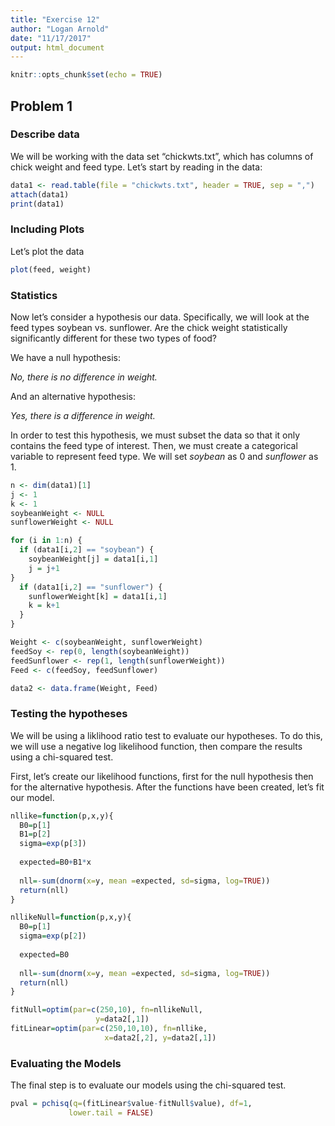 ```yaml
---
title: "Exercise 12"
author: "Logan Arnold"
date: "11/17/2017"
output: html_document
---
```


```r
knitr::opts_chunk$set(echo = TRUE)
```

## Problem 1

### Describe data

We will be working with the data set "chickwts.txt", which has columns of chick weight and feed type. Let's start by reading in the data:

```r
data1 <- read.table(file = "chickwts.txt", header = TRUE, sep = ",")
attach(data1)
print(data1)
```

### Including Plots

Let's plot the data

```r
plot(feed, weight)
```

### Statistics

Now let's consider a hypothesis our data. Specifically, we will look at the feed types soybean vs. sunflower. Are the chick weight statistically significantly different for these two types of food? 

We have a null hypothesis:

*No, there is no difference in weight.*

And an alternative hypothesis:

*Yes, there is a difference in weight.*

In order to test this hypothesis, we must subset the data so that it only contains the feed type of interest. Then, we must create a categorical variable to represent feed type. We will set *soybean* as 0 and *sunflower* as 1. 

```r

n <- dim(data1)[1]
j <- 1
k <- 1
soybeanWeight <- NULL
sunflowerWeight <- NULL

for (i in 1:n) {
  if (data1[i,2] == "soybean") {
    soybeanWeight[j] = data1[i,1]
    j = j+1
}
  if (data1[i,2] == "sunflower") {
    sunflowerWeight[k] = data1[i,1]
    k = k+1
  }
}

Weight <- c(soybeanWeight, sunflowerWeight)
feedSoy <- rep(0, length(soybeanWeight))
feedSunflower <- rep(1, length(sunflowerWeight))
Feed <- c(feedSoy, feedSunflower) 

data2 <- data.frame(Weight, Feed)
```

### Testing the hypotheses

We will be using a liklihood ratio test to evaluate our hypotheses. To do this, we will use a negative log likelihood function, then compare the results using a chi-squared test.

First, let's create our likelihood functions, first for the null hypothesis then for the alternative hypothesis. After the functions have been created, let's fit our model. 

```r
nllike=function(p,x,y){
  B0=p[1]
  B1=p[2]
  sigma=exp(p[3])
  
  expected=B0+B1*x
  
  nll=-sum(dnorm(x=y, mean =expected, sd=sigma, log=TRUE))
  return(nll)
}

nllikeNull=function(p,x,y){
  B0=p[1]
  sigma=exp(p[2])
  
  expected=B0
  
  nll=-sum(dnorm(x=y, mean =expected, sd=sigma, log=TRUE))
  return(nll)
}

fitNull=optim(par=c(250,10), fn=nllikeNull,
                   y=data2[,1])
fitLinear=optim(par=c(250,10,10), fn=nllike,
                     x=data2[,2], y=data2[,1])
```

### Evaluating the Models

The final step is to evaluate our models using the chi-squared test.

```r
pval = pchisq(q=(fitLinear$value-fitNull$value), df=1,
             lower.tail = FALSE)
```